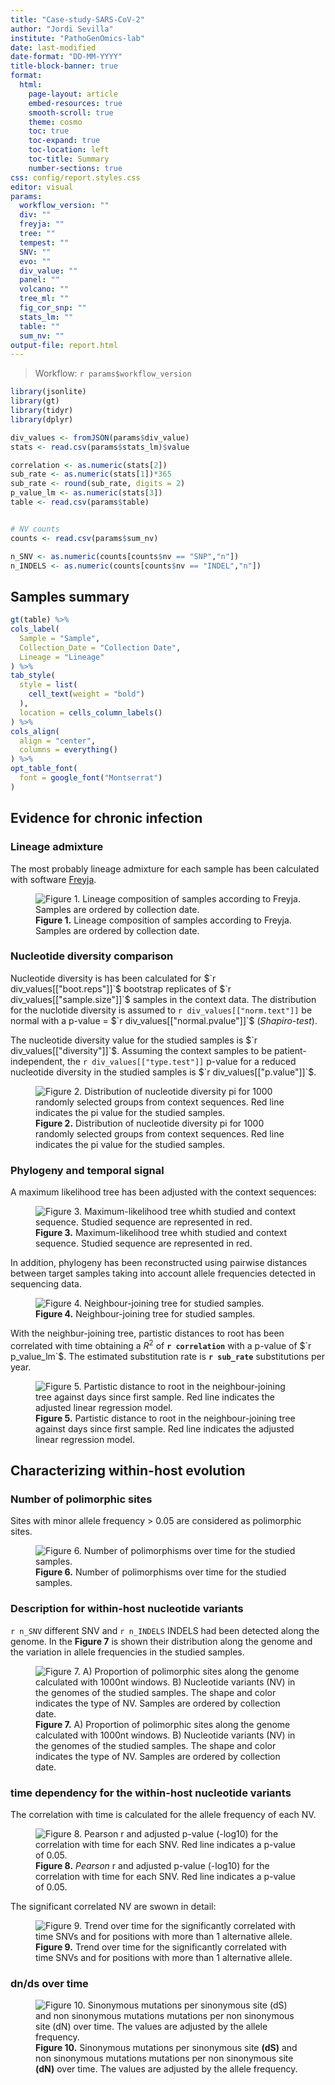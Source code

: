 ```yaml
---
title: "Case-study-SARS-CoV-2" 
author: "Jordi Sevilla"
institute: "PathoGenOmics-lab"
date: last-modified
date-format: "DD-MM-YYYY"
title-block-banner: true
format: 
  html: 
    page-layout: article
    embed-resources: true
    smooth-scroll: true
    theme: cosmo
    toc: true
    toc-expand: true
    toc-location: left
    toc-title: Summary
    number-sections: true
css: config/report.styles.css
editor: visual
params:
  workflow_version: ""
  div: ""
  freyja: ""
  tree: ""
  tempest: ""
  SNV: ""
  evo: ""
  div_value: ""
  panel: ""
  volcano: ""
  tree_ml: ""
  fig_cor_snp: ""
  stats_lm: ""
  table: ""
  sum_nv: ""
output-file: report.html
---
```

<head>
  <link rel="preconnect" href="https://fonts.googleapis.com">
  <link rel="preconnect" href="https://fonts.gstatic.com" crossorigin>
  <link href="https://fonts.googleapis.com/css2?family=Montserrat&display=swap" rel="stylesheet">
</head>

> Workflow: `r params$workflow_version`

```r
library(jsonlite)
library(gt)
library(tidyr)
library(dplyr)

div_values <- fromJSON(params$div_value)
stats <- read.csv(params$stats_lm)$value

correlation <- as.numeric(stats[2])
sub_rate <- as.numeric(stats[1])*365
sub_rate <- round(sub_rate, digits = 2)
p_value_lm <- as.numeric(stats[3])
table <- read.csv(params$table)


# NV counts 
counts <- read.csv(params$sum_nv)

n_SNV <- as.numeric(counts[counts$nv == "SNP","n"])
n_INDELS <- as.numeric(counts[counts$nv == "INDEL","n"])

```

## Samples summary
```r
gt(table) %>%
cols_label(
  Sample = "Sample",
  Collection_Date = "Collection Date",
  Lineage = "Lineage"
) %>%
tab_style(
  style = list(
    cell_text(weight = "bold")
  ),
  location = cells_column_labels()
) %>%
cols_align(
  align = "center",
  columns = everything()
) %>% 
opt_table_font(
  font = google_font("Montserrat")
)

```
## Evidence for chronic infection 



### Lineage admixture
The most probably lineage admixture for each sample has been calculated with software [Freyja](https://github.com/andersen-lab/Freyja).

![**Figure 1.** Lineage composition of samples according to Freyja. Samples are ordered by collection date.](`r params$freyja`)

### Nucleotide diversity comparison

Nucleotide diversity is has been calculated for $`r div_values[["boot.reps"]]`$ bootstrap replicates of $`r div_values[["sample.size"]]`$ samples in the context data. The distribution for the nuclotide diversity is assumed to `r div_values[["norm.text"]]` be normal with a p-value = $`r div_values[["normal.pvalue"]]`$ (*Shapiro-test*).

The nucleotide diversity value for the studied samples is $`r div_values[["diversity"]]`$. Assuming the context samples to be patient-independent, the `r div_values[["type.test"]]` p-value for a reduced nucleotide diversity in the studied samples is $`r div_values[["p.value"]]`$.

![**Figure 2.** Distribution of nucleotide diversity pi for 1000 randomly selected groups from context sequences. Red line indicates the pi value for the studied samples.](`r params$div`)

### Phylogeny and temporal signal

A maximum likelihood tree has been adjusted with the context sequences:

![**Figure 3.** Maximum-likelihood tree whith studied and context sequence. Studied sequence are represented in red.](`r params$tree_ml`)

In addition, phylogeny has been reconstructed using pairwise distances between target samples taking into account allele frequencies detected in sequencing data.

![**Figure 4.** Neighbour-joining tree for studied samples.](`r params$tree`)

With the neighbur-joining tree, partistic distances to root has been correlated with time obtaining a $R^2$ of **`r correlation`** with a p-value of $`r p_value_lm`$. The estimated substitution rate is **`r sub_rate`** substitutions per year.

![**Figure 5.** Partistic distance to root in the neighbour-joining tree against days since first sample. Red line indicates the adjusted linear regression model.](`r params$tempest`)

## Characterizing within-host evolution

### Number of polimorphic sites

Sites with minor allele frequency > 0.05  are considered as polimorphic sites.

![**Figure 6.** Number of polimorphisms over time for the studied samples.](`r params$fig_cor_snp`)

### Description for within-host nucleotide variants 

`r n_SNV` different SNV and `r n_INDELS` INDELS had been detected along the genome. In the **Figure 7** is shown their distribution along the genome and the variation in allele frequencies in the studied samples.

![**Figure 7.** A\) Proportion of polimorphic sites along the genome calculated with 1000nt windows. B\) Nucleotide variants (NV) in the genomes of the studied samples. The shape and color indicates the type of NV. Samples are ordered by collection date.](`r params$SNV`)

### time dependency for the within-host nucleotide variants

The correlation with time is calculated for the allele frequency of each NV.

![**Figure 8.** *Pearson* r and adjusted p-value (-log10) for the correlation with time for each SNV. Red line indicates a p-value of 0.05.](`r params$volcano`)

The significant correlated NV are swown in detail:

![**Figure 9.** Trend over time for the significantly correlated with time SNVs and for positions with more than 1 alternative allele. ](`r params$panel`)

### dn/ds over time

![**Figure 10.** Sinonymous mutations per sinonymous site **(dS)** and non sinonymous mutations mutations per non sinonymous site **(dN)** over time. The values are adjusted by the allele frequency.](`r params$evo`)




